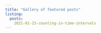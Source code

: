 ```yaml
---
title: "Gallery of featured posts"
listing:
  posts:
    2021-01-23-counting-in-time-intervals
---
```

